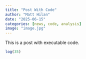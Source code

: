 ```yaml
---
title: "Post With Code"
author: "Matt Hilan"
date: "2025-06-15"
categories: [news, code, analysis]
image: "image.jpg"
---
```


This is a post with executable code.

```r
log(35)
```
